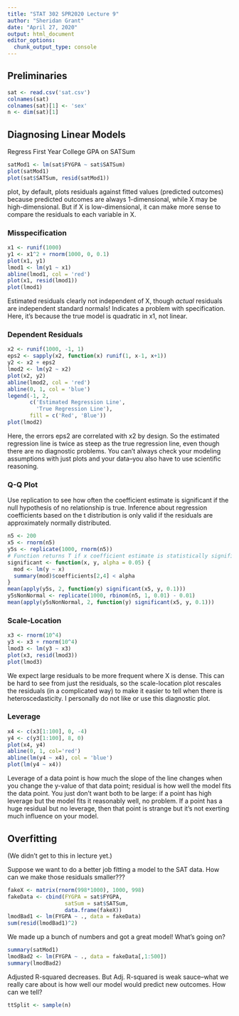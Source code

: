```yaml
---
title: "STAT 302 SPR2020 Lecture 9"
author: "Sheridan Grant"
date: "April 27, 2020"
output: html_document
editor_options: 
  chunk_output_type: console
---
```


## Preliminaries

```r
sat <- read.csv('sat.csv')
colnames(sat)
colnames(sat)[1] <- 'sex'
n <- dim(sat)[1]
```

## Diagnosing Linear Models

Regress First Year College GPA on SATSum
```r
satMod1 <- lm(sat$FYGPA ~ sat$SATSum)
plot(satMod1)
plot(sat$SATSum, resid(satMod1))
```
plot, by default, plots residuals against fitted values (predicted outcomes) because predicted outcomes are always 1-dimensional, while X may be high-dimensional. But if X is low-dimensional, it can make more sense to compare the residuals to each variable in X.

### Misspecification
```r
x1 <- runif(1000)
y1 <- x1^2 + rnorm(1000, 0, 0.1)
plot(x1, y1)
lmod1 <- lm(y1 ~ x1)
abline(lmod1, col = 'red')
plot(x1, resid(lmod1))
plot(lmod1)
```
Estimated residuals clearly not independent of X, though *actual* residuals are independent standard normals! Indicates a problem with specification. Here, it's because the true model is quadratic in x1, not linear.

### Dependent Residuals
```r
x2 <- runif(1000, -1, 1)
eps2 <- sapply(x2, function(x) runif(1, x-1, x+1))
y2 <- x2 + eps2
lmod2 <- lm(y2 ~ x2)
plot(x2, y2)
abline(lmod2, col = 'red')
abline(0, 1, col = 'blue')
legend(-1, 2,
       c('Estimated Regression Line',
         'True Regression Line'),
       fill = c('Red', 'Blue'))
plot(lmod2)
```
Here, the errors eps2 are correlated with x2 by design. So the estimated regression line is twice as steep as the true regression line, even though there are no diagnostic problems. You can't always check your modeling assumptions with just plots and your data--you also have to use scientific reasoning.

### Q-Q Plot

Use replication to see how often the coefficient estimate is significant if the null hypothesis of no relationship is true. Inference about regression coefficients based on the t distribution is only valid if the residuals are approximately normally distributed.
```r
n5 <- 200
x5 <- rnorm(n5)
y5s <- replicate(1000, rnorm(n5))
# Function returns T if x coefficient estimate is statistically significant at level alpha, F otherwise
significant <- function(x, y, alpha = 0.05) {
  mod <- lm(y ~ x)
  summary(mod)$coefficients[2,4] < alpha
}
mean(apply(y5s, 2, function(y) significant(x5, y, 0.1)))
y5sNonNormal <- replicate(1000, rbinom(n5, 1, 0.01) - 0.01)
mean(apply(y5sNonNormal, 2, function(y) significant(x5, y, 0.1)))
```

### Scale-Location
```r
x3 <- rnorm(10^4)
y3 <- x3 + rnorm(10^4)
lmod3 <- lm(y3 ~ x3)
plot(x3, resid(lmod3))
plot(lmod3)
```
We expect large residuals to be more frequent where X is dense. This can be hard to see from just the residuals, so the scale-location plot rescales the residuals (in a complicated way) to make it easier to tell when there is heteroscedasticity. I personally do not like or use this diagnostic plot.

### Leverage
```r
x4 <- c(x3[1:100], 0, -4)
y4 <- c(y3[1:100], 8, 0)
plot(x4, y4)
abline(0, 1, col='red')
abline(lm(y4 ~ x4), col = 'blue')
plot(lm(y4 ~ x4))
```
Leverage of a data point is how much the slope of the line changes when you change the y-value of that data point; residual is how well the model fits the data point. You just don't want both to be large: if a point has high leverage but the model fits it reasonably well, no problem. If a point has a huge residual but no leverage, then that point is strange but it's not exerting much influence on your model.

## Overfitting

(We didn't get to this in lecture yet.)

Suppose we want to do a better job fitting a model to the SAT data. How can we make those residuals smaller???
```r
fakeX <- matrix(rnorm(998*1000), 1000, 998)
fakeData <- cbind(FYGPA = sat$FYGPA,
                  satSum = sat$SATSum,
                  data.frame(fakeX))
lmodBad1 <- lm(FYGPA ~ ., data = fakeData)
sum(resid(lmodBad1)^2)
```
We made up a bunch of numbers and got a great model! What's going on?
```r
summary(satMod1)
lmodBad2 <- lm(FYGPA ~ ., data = fakeData[,1:500])
summary(lmodBad2)
```
Adjusted R-squared decreases. But Adj. R-squared is weak sauce--what we really care about is how well our model would predict new outcomes. How can we tell?
```r
ttSplit <- sample(n)
```
